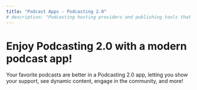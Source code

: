 ```yaml
---
title: "Podcast Apps - Podcasting 2.0"
# description: "Podcasting hosting providers and publishing tools that support Podcasting 2.0."
---
```



# Enjoy Podcasting 2.0 with a modern podcast app!

Your favorite podcasts are better in a Podcasting 2.0 app, letting you
show your support, see dynamic content, engage in the community, and
more!

<AppsGrid types="podcast player" />
